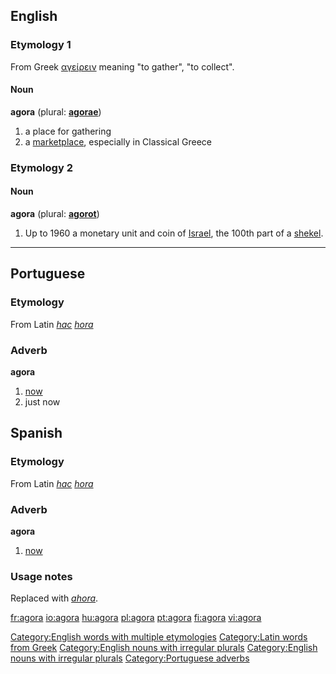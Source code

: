 {{see|ágora|αγορά|אגורה}}

==English==
[[Category:English words with multiple etymologies]]
===Etymology 1===
From Greek [[αγείρειν]] meaning "to gather", "to collect".
[[Category:Latin words from Greek]]
====Noun====
[[Category:English nouns with irregular plurals]]
'''agora''' (plural: '''[[agorae]]''')
# a place for gathering
# a [[marketplace]], especially in Classical Greece

===Etymology 2===
====Noun====
[[Category:English nouns with irregular plurals]]
'''agora''' (plural: '''[[agorot]]''')
#Up to 1960 a monetary unit and coin of [[Israel]], the 100th part of a [[shekel]].

----

==Portuguese==

===Etymology===
From Latin ''[[hac]]'' ''[[hora]]''

===Adverb===
'''agora'''
# [[now]]
# just now

[[Category:Portuguese adverbs]]

==Spanish==

===Etymology===
From Latin ''[[hac]]'' ''[[hora]]''

===Adverb===
'''agora'''

# {{italbrac|obsolete}} [[now]]

=== Usage notes ===
Replaced with ''[[ahora]]''.

[[fr:agora]]
[[io:agora]]
[[hu:agora]]
[[pl:agora]]
[[pt:agora]]
[[fi:agora]]
[[vi:agora]]